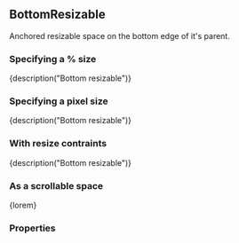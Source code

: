 
<CommonHeader />

<Meta title="Components|BottomResizable" component={BottomResizable} />

## BottomResizable

Anchored resizable space on the bottom edge of it's parent.

### Specifying a % size

<Preview>
	<Story name="Default (%)">
		<ViewPort>
			<BottomResizable style={green} size="50%" trackSize={true}>
				{description("Bottom resizable")}
			</BottomResizable>
		</ViewPort>
	</Story>
</Preview>

### Specifying a pixel size

<Preview>
	<Story name="Default (px)">
		<ViewPort>
			<BottomResizable style={green} size={300} trackSize={true}>
				{description("Bottom resizable")}
			</BottomResizable>
		</ViewPort>
	</Story>
</Preview>

### With resize contraints

<Preview>
	<Story name="With resize constraints">
		<ViewPort>
			<BottomResizable style={green} size={300} trackSize={true} minimumSize={150} maximumSize={450}>
				{description("Bottom resizable")}
			</BottomResizable>
		</ViewPort>
	</Story>
</Preview>

### As a scrollable space

<Preview>
	<Story name="Scrollable">
		<ViewPort>
			<BottomResizable style={green} size={300} scrollable={true}>
				{lorem}
			</BottomResizable>
		</ViewPort>
	</Story>
</Preview>

### Properties

<PropsTable>
	<ResizableProps />
	<AnchoredProps />
	<StandardProps />
</PropsTable>
